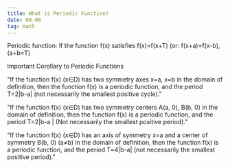 ```yaml
---
title: What is Periodic Function?
date: 08-08
tag: math
---
```


Periodic function: If the function f(x) satisfies f(x)=f(x+T) (or: f(x+a)=f(x-b), (a+b=T)

Important Corollary to Periodic Functions

"If the function f(x) (x∈D) has two symmetry axes x=a, x=b in the domain of definition, then the function f(x) is a periodic function, and the period T=2|b-a| (not necessarily the smallest positive cycle)."

"If the function f(x) (x∈D) has two symmetry centers A(a, 0), B(b, 0) in the domain of definition, then the function f(x) is a periodic function, and the period T=2|b-a | (Not necessarily the smallest positive period)."

"If the function f(x) (x∈D) has an axis of symmetry x=a and a center of symmetry B(b, 0) (a≠b) in the domain of definition, then the function f(x) is a periodic function, and the period T=4|b-a| (not necessarily the smallest positive period)."
